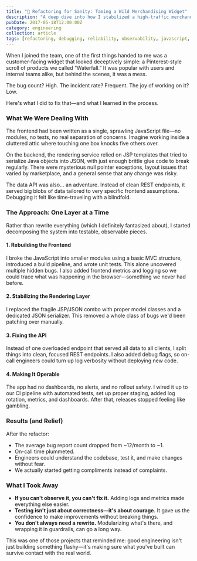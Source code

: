 ```yaml
---
title: "🧱 Refactoring for Sanity: Taming a Wild Merchandising Widget"
description: "A deep dive into how I stabilized a high-traffic merchandising widget by rebuilding it layer by layer—from fragile frontend to brittle backend."
pubDate: 2017-05-18T12:00:00Z
category: engineering
collection: article
tags: [refactoring, debugging, reliability, observability, javascript, rest, amazon]
---
```



When I joined the team, one of the first things handed to me was a customer-facing widget that looked deceptively simple: a Pinterest-style scroll of products we called “Waterfall.” It was popular with users and internal teams alike, but behind the scenes, it was a mess.

The bug count? High. The incident rate? Frequent. The joy of working on it? Low.

Here's what I did to fix that—and what I learned in the process.


### What We Were Dealing With

The frontend had been written as a single, sprawling JavaScript file—no modules, no tests, no real separation of concerns. Imagine working inside a cluttered attic where touching one box knocks five others over.

On the backend, the rendering service relied on JSP templates that tried to serialize Java objects into JSON, with just enough brittle glue code to break regularly. There were mysterious null pointer exceptions, layout issues that varied by marketplace, and a general sense that any change was risky.

The data API was also... an adventure. Instead of clean REST endpoints, it served big blobs of data tailored to very specific frontend assumptions. Debugging it felt like time-traveling with a blindfold.



### The Approach: One Layer at a Time

Rather than rewrite everything (which I definitely fantasized about), I started decomposing the system into testable, observable pieces.

#### 1. Rebuilding the Frontend

I broke the JavaScript into smaller modules using a basic MVC structure, introduced a build pipeline, and wrote unit tests. This alone uncovered multiple hidden bugs. I also added frontend metrics and logging so we could trace what was happening in the browser—something we never had before.

#### 2. Stabilizing the Rendering Layer

I replaced the fragile JSP/JSON combo with proper model classes and a dedicated JSON serializer. This removed a whole class of bugs we'd been patching over manually.

#### 3. Fixing the API

Instead of one overloaded endpoint that served all data to all clients, I split things into clean, focused REST endpoints. I also added debug flags, so on-call engineers could turn up log verbosity without deploying new code.

#### 4. Making It Operable

The app had no dashboards, no alerts, and no rollout safety. I wired it up to our CI pipeline with automated tests, set up proper staging, added log rotation, metrics, and dashboards. After that, releases stopped feeling like gambling.



### Results (and Relief)

After the refactor:

- The average bug report count dropped from ~12/month to ~1.
- On-call time plummeted.
- Engineers could understand the codebase, test it, and make changes without fear.
- We actually started getting compliments instead of complaints.



### What I Took Away

- **If you can't observe it, you can't fix it.** Adding logs and metrics made everything else easier.
- **Testing isn't just about correctness—it's about courage.** It gave us the confidence to make improvements without breaking things.
- **You don't always need a rewrite.** Modularizing what's there, and wrapping it in guardrails, can go a long way.



This was one of those projects that reminded me: good engineering isn't just building something flashy—it's making sure what you've built can survive contact with the real world.
